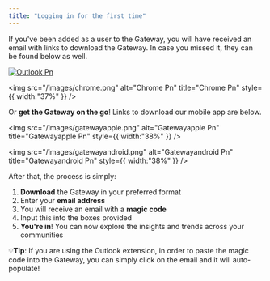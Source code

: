 ```yaml
---
title: "Logging in for the first time"
---
```


If you've been added as a user to the Gateway, you will have received an email with links to download the Gateway. In case you missed it, they can be found below as well.

<a href="https://appsource.microsoft.com/en-us/product/office/WA200006294?tab=Overview" target="_blank" rel="noopener noreferrer">
  <img
    src="/images/outlook.png"
    alt="Outlook Pn"
    title="Outlook Pn"
    style={{ width:"37%" }}
    noZoom
  />
</a>

<img
  src="/images/chrome.png"
  alt="Chrome Pn"
  title="Chrome Pn"
  style={{ width:"37%" }}
/>

Or **get the Gateway on the go**! Links to download our mobile app are below.

<img
  src="/images/gatewayapple.png"
  alt="Gatewayapple Pn"
  title="Gatewayapple Pn"
  style={{ width:"38%" }}
/>

<img
  src="/images/gatewayandroid.png"
  alt="Gatewayandroid Pn"
  title="Gatewayandroid Pn"
  style={{ width:"38%" }}
/>

After that, the process is simply:

1. **Download** the Gateway in your preferred format
2. Enter your **email address**
3. You will receive an email with a **magic code**
4. Input this into the boxes provided
5. **You're in**! You can now explore the insights and trends across your communities

💡**Tip**: If you are using the Outlook extension, in order to paste the magic code into the Gateway, you can simply click on the email and it will auto-populate!